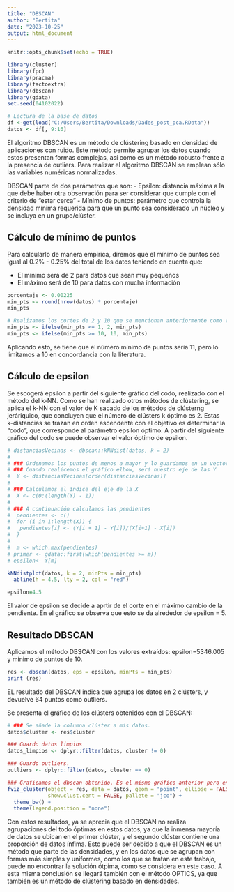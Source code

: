 ---
title: "DBSCAN"
author: "Bertita"
date: "2023-10-25"
output: html_document
---

```{r setup, include=FALSE}
knitr::opts_chunk$set(echo = TRUE)
```

```{r, include=FALSE}
library(cluster)
library(fpc)
library(pracma)
library(factoextra)
library(dbscan)
library(gdata)
set.seed(04102022)
```

```{r, include=FALSE}
# Lectura de la base de datos
df <-get(load("C:/Users/Bertita/Downloads/Dades_post_pca.RData"))
datos <- df[, 9:16] 
```
El algoritmo DBSCAN es un método de clústering basado en densidad de aplicaciones con ruido. Este método permite agrupar los datos cuando estos presentan formas complejas, así como es un método robusto frente a la presencia de outliers. Para realizar el algoritmo DBSCAN se emplean sólo las variables numéricas normalizadas. 

DBSCAN parte de dos parámetros que son:
- Epsilon: distancia máxima a la que debe haber otra observación para ser considerar que cumple con el criterio de "estar cerca"
- Mínimo de puntos: parámetro que controla la densidad mínima requerida para que un punto sea considerado un núcleo y se incluya en un grupo/clúster.

## Cálculo de mínimo de puntos
Para calcularlo de manera empírica, diremos que el mínimo de puntos sea igual al 0.2% - 0.25% del total de los datos teniendo en cuenta que: 

  - El mínimo será de 2 para datos que sean muy pequeños
  - El máximo será de 10 para datos con mucha información

```{r, include=FALSE}
porcentaje <- 0.00225
min_pts <- round(nrow(datos) * porcentaje) 
min_pts

# Realizamos los cortes de 2 y 10 que se mencionan anteriormente como validación
min_pts <- ifelse(min_pts <= 1, 2, min_pts)
min_pts <- ifelse(min_pts >= 10, 10, min_pts)
```
Aplicando esto, se tiene que el número mínimo de puntos sería 11, pero lo limitamos a 10 en concordancia con la literatura.
 
## Cálculo de epsilon
Se escogerá epsilon a partir del siguiente gráfico del codo, realizado con el método del k-NN. Como se han realizado otros métodos de clústering, se aplica el k-NN con el valor de K sacado de los métodos de clústerng jeráriquico, que concluyen que el número de clústers k óptimo es 2. Estas k-distancias se trazan en orden ascendente con el objetivo es determinar la “codo”, que corresponde al parámetro epsilon óptimo. A partir del siguiente gráfico del codo se puede observar el valor óptimo de epsilon.

```{r}
# distanciasVecinas <- dbscan::kNNdist(datos, k = 2)
# 
# ### Ordenamos los puntos de menos a mayor y lo guardamos en un vector.
# ### Cuando realicemos el gráfico elbow, será nuestro eje de las Y
#  Y <- distanciasVecinas[order(distanciasVecinas)]
# 
# ### Calculamos el índice del eje de la X
#  X <- c(0:(length(Y) - 1))
# 
# ### A continuación calculamos las pendientes
#  pendientes <- c()
#  for (i in 1:length(X)) {
# 	pendientes[i] <- (Y[i + 1] - Y[i])/(X[i+1] - X[i])
#  }
# 
#  m <- which.max(pendientes)
# primer <- gdata::first(which(pendientes >= m))
# epsilon<- Y[m] 

kNNdistplot(datos, k = 2, minPts = min_pts)
  abline(h = 4.5, lty = 2, col = "red")

epsilon=4.5
```

El valor de epsilon se decide a aprtir de el corte en el máximo cambio de la pendiente. En el gráfico se observa que esto se da alrededor de epsilon = 5.


## Resultado DBSCAN
Aplicamos el método DBSCAN con los valores extraídos: epsilon=5346.005 y mínimo de puntos de 10. 
```{r, include=FALSE}
res <- dbscan(datos, eps = epsilon, minPts = min_pts) 
print (res)
```
EL resultado del DBSCAN indica que agrupa los datos en 2 clústers, y devuelve 64 puntos como outliers. 

Se presenta el gráfico de los clústers obtenidos con el DBSCAN:
```{r, include=FALSE}
# ### Se añade la columna clúster a mis datos.
datos$cluster <- res$cluster

### Guardo datos limpios
datos_limpios <- dplyr::filter(datos, cluster != 0)

### Guardo outliers.
outliers <- dplyr::filter(datos, cluster == 0)

### Graficamos el dbscan obtenido. Es el mismo gráfico anterior pero en PCA
fviz_cluster(object = res, data = datos, geom = "point", ellipse = FALSE,
             show.clust.cent = FALSE, pallete = "jco") +
  theme_bw() +
  theme(legend.position = "none")

```
Con estos resultados, ya se aprecia que el DBSCAN no realiza agrupaciones del todo óptimas en estos datos, ya que la inmensa mayoría de datos se ubican en el primer clúster, y el segundo clúster contiene una proporción de datos ínfima. Esto puede ser debido a que el DBSCAN es un método que parte de las densidades, y en los datos que se agrupan con formas más simples y uniformes, como los que se tratan en este trabajo, puede no encontrar la solución ótpima, como se considera en este caso. A esta misma conclusión se llegará también con el método OPTICS, ya que también es un método de clústering basado en densidades.
